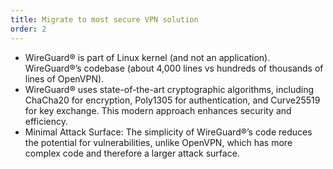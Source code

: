 ```yaml
---
title: Migrate to most secure VPN solution
order: 2
---
```


- WireGuard® is part of Linux kernel (and not an application). WireGuard®’s codebase (about 4,000 lines vs hundreds of thousands of lines of OpenVPN).
- WireGuard® uses state-of-the-art cryptographic algorithms, including ChaCha20 for encryption, Poly1305 for authentication, and Curve25519 for key exchange. This modern approach enhances security and efficiency.
- Minimal Attack Surface: The simplicity of WireGuard®’s code reduces the potential for vulnerabilities, unlike OpenVPN, which has more complex code and therefore a larger attack surface.
